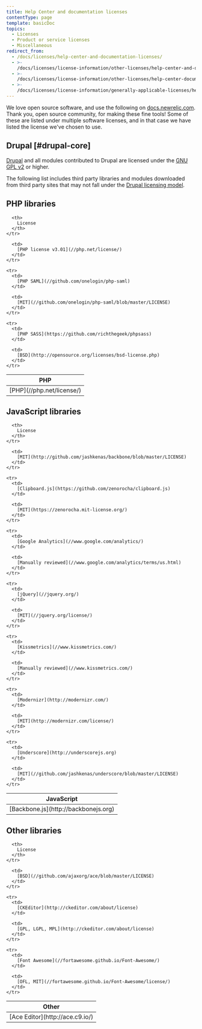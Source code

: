 ```yaml
---
title: Help Center and documentation licenses
contentType: page
template: basicDoc
topics:
  - Licenses
  - Product or service licenses
  - Miscellaneous
redirect_from:
  - /docs/licenses/help-center-and-documentation-licenses/
  - >-
    /docs/licenses/license-information/other-licenses/help-center-and-documentation-licenses/
  - >-
    /docs/licenses/license-information/other-licenses/help-center-documentation-licenses/
  - >-
    /docs/licenses/license-information/generally-applicable-licenses/help-center-documentation-licenses/
---
```


We love open source software, and use the following on [docs.newrelic.com](https://docs.newrelic.com). Thank you, open source community, for making these fine tools! Some of these are listed under multiple software licenses, and in that case we have listed the license we've chosen to use.

## Drupal [#drupal-core]

[Drupal](//www.drupal.org/) and all modules contributed to Drupal are licensed under the [GNU GPL v2](//www.gnu.org/licenses/old-licenses/gpl-2.0.html) or higher.

The following list includes third party libraries and modules downloaded from third party sites that may not fall under the [Drupal licensing model](//www.drupal.org/licensing/faq).

## PHP libraries

<Table>
  <thead>
    <tr>
      <th width={260}>
        PHP
      </th>

      <th>
        License
      </th>
    </tr>
  </thead>

  <tbody>
    <tr>
      <td>
        [PHP](//php.net/license/)
      </td>

      <td>
        [PHP license v3.01](//php.net/license/)
      </td>
    </tr>

    <tr>
      <td>
        [PHP SAML](//github.com/onelogin/php-saml)
      </td>

      <td>
        [MIT](//github.com/onelogin/php-saml/blob/master/LICENSE)
      </td>
    </tr>

    <tr>
      <td>
        [PHP SASS](https://github.com/richthegeek/phpsass)
      </td>

      <td>
        [BSD](http://opensource.org/licenses/bsd-license.php)
      </td>
    </tr>
  </tbody>
</Table>

## JavaScript libraries

<Table>
  <thead>
    <tr>
      <th width={260}>
        JavaScript
      </th>

      <th>
        License
      </th>
    </tr>
  </thead>

  <tbody>
    <tr>
      <td>
        [Backbone.js](http://backbonejs.org)
      </td>

      <td>
        [MIT](http://github.com/jashkenas/backbone/blob/master/LICENSE)
      </td>
    </tr>

    <tr>
      <td>
        [Clipboard.js](https://github.com/zenorocha/clipboard.js)
      </td>

      <td>
        [MIT](https://zenorocha.mit-license.org/)
      </td>
    </tr>

    <tr>
      <td>
        [Google Analytics](//www.google.com/analytics/)
      </td>

      <td>
        [Manually reviewed](//www.google.com/analytics/terms/us.html)
      </td>
    </tr>

    <tr>
      <td>
        [jQuery](//jquery.org/)
      </td>

      <td>
        [MIT](//jquery.org/license/)
      </td>
    </tr>

    <tr>
      <td>
        [Kissmetrics](//www.kissmetrics.com/)
      </td>

      <td>
        [Manually reviewed](//www.kissmetrics.com/)
      </td>
    </tr>

    <tr>
      <td>
        [Modernizr](http://modernizr.com/)
      </td>

      <td>
        [MIT](http://modernizr.com/license/)
      </td>
    </tr>

    <tr>
      <td>
        [Underscore](http://underscorejs.org)
      </td>

      <td>
        [MIT](//github.com/jashkenas/underscore/blob/master/LICENSE)
      </td>
    </tr>
  </tbody>
</Table>

## Other libraries

<Table>
  <thead>
    <tr>
      <th width={260}>
        Other
      </th>

      <th>
        License
      </th>
    </tr>
  </thead>

  <tbody>
    <tr>
      <td>
        [Ace Editor](http://ace.c9.io/)
      </td>

      <td>
        [BSD](//github.com/ajaxorg/ace/blob/master/LICENSE)
      </td>
    </tr>

    <tr>
      <td>
        [CKEditor](http://ckeditor.com/about/license)
      </td>

      <td>
        [GPL, LGPL, MPL](http://ckeditor.com/about/license)
      </td>
    </tr>

    <tr>
      <td>
        [Font Awesome](//fortawesome.github.io/Font-Awesome/)
      </td>

      <td>
        [OFL, MIT](//fortawesome.github.io/Font-Awesome/license/)
      </td>
    </tr>
  </tbody>
</Table>
